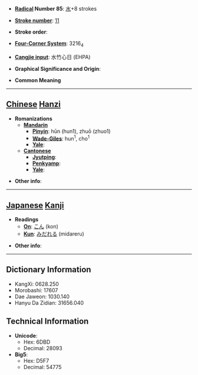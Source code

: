 * '''[[Wiktionary:Chinese radical index| Radical]] Number 85''': [[Wiktionary:Chinese radical index 水|水]]+8 strokes

* '''[[Wiktionary:Chinese total strokes index|Stroke number]]''': [[Wiktionary:Chinese total strokes index 11|11]]

* '''Stroke order''': 

* '''[[Wiktionary:Chinese four corner index|Four-Corner System]]''': 3216<sub>4</sub>

* '''[[Wiktionary:Chinese Cangjie index|Cangjie input]]''': 水竹心日 (EHPA)

* '''Graphical Significance and Origin''': 

* '''Common Meaning'''

----

== [[Chinese]] [[Hanzi]] ==

* '''Romanizations'''
** '''[[Mandarin]]'''
*** '''[[Pinyin]]''': hūn (hun1), zhuō (zhuo1)
*** '''[[Wade-Giles]]''': hun<sup>1</sup>, cho<sup>1</sup>
*** '''[[Yale]]''': 
** '''[[Cantonese]]'''
*** '''[[Jyutping]]''':
*** '''[[Penkyamp]]''': 
*** '''[[Yale]]''': 

* '''Other info''': 

----

== [[Japanese]] [[Kanji]] ==

* '''Readings'''
** '''[[On]]''': [[こん]] (kon)
** '''[[Kun]]''': [[みだれる]] (midareru)

* '''Other info''':  

----

== Dictionary Information ==

* KangXi: 0628.250
* Morobashi: 17607
* Dae Jaweon: 1030.140
* Hanyu Da Zidian: 31656.040

== Technical Information ==

* '''Unicode''':
** Hex: 6DBD
** Decimal: 28093
* '''Big5''':
** Hex: D5F7
** Decimal: 54775